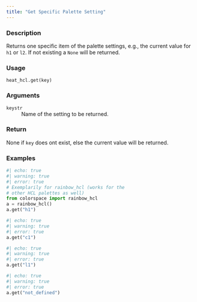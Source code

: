 ```yaml
---
title: "Get Specific Palette Setting"
---
```


### Description

Returns one specific item of the palette settings,
e.g., the current value for `h1` or `l2`.
If not existing a `None` will be returned.

### Usage

<pre><code class='language-python'>heat_hcl.get(key)</code></pre>

### Arguments

<dl class="pyp-list param-list">
  <dt style = "white-space: nowrap; font-family: monospace; vertical-align: top">
   <code id="colorspace.palettes.heat_hcl.get:key">key</code><code class="argument-class">str</code>
  </dt>
 <dd>Name of the setting to be returned.</dd>
</dl>

### Return

None if `key` does ont exist, else the current value will be
returned.

### Examples

```python
#| echo: true
#| warning: true
#| error: true
# Exemplarily for rainbow_hcl (works for the
# other HCL palettes as well)
from colorspace import rainbow_hcl
a = rainbow_hcl()
a.get("h1")
```

```python
#| echo: true
#| warning: true
#| error: true
a.get("c1")
```

```python
#| echo: true
#| warning: true
#| error: true
a.get("l1")
```

```python
#| echo: true
#| warning: true
#| error: true
a.get("not_defined")
```



